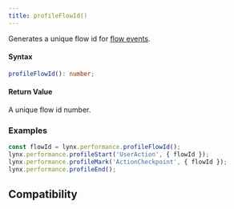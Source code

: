 ```yaml
---
title: profileFlowId()
---
```


Generates a unique flow id for [flow events](https://perfetto.dev/docs/instrumentation/track-events#flows).

#### Syntax

```typescript
profileFlowId(): number;
```

#### Return Value

A unique flow id number.

### Examples

```typescript
const flowId = lynx.performance.profileFlowId();
lynx.performance.profileStart('UserAction', { flowId });
lynx.performance.profileMark('ActionCheckpoint', { flowId });
lynx.performance.profileEnd();
```

## Compatibility


<LegacyCompatTable metadata="lynx-api/lynx/performance" />
